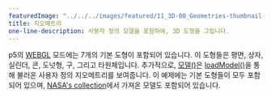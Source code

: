 ---
featuredImage: "../../../images/featured/11_3D-00_Geometries-thumbnail.png"
title: 지오메트리
one-line-description: 사용자 정의 모델을 포함하여, 3D 도형을 그립니다.
---

p5의 
<a href="https://p5js.org/reference/#/p5/WEBGL" target="_blank">WEBGL</a> 
모드에는 7개의 기본 도형이 포함되어 있습니다. 이 도형들은 평면, 상자, 실린더, 콘, 도넛형, 구, 그리고 타원체입니다.
추가적으로, 
<a href="https://p5js.org/reference/#/p5/model" target="_blank">모델()</a>은 
<a href="https://p5js.org/reference/#/p5/loadModel" target="_blank">loadModel()</a>을 통해 불러온 사용자 정의 지오메트리를 보여줍니다. 
이 예제에는 기본 도형들이 모두 포함되어 있으며, 
<a href="https://nasa3d.arc.nasa.gov/models" target="_blank">NASA's collection</a>에서 가져온 모델도 포함되어 있습니다.